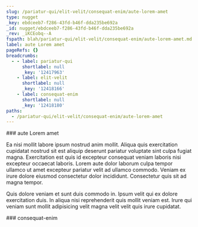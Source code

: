 ```yaml
---
slug: /pariatur-qui/elit-velit/consequat-enim/aute-lorem-amet
type: nugget
_key: ebdceeb7-f286-43fd-b46f-dda235be692a
_id: nugget/ebdceeb7-f286-43fd-b46f-dda235be692a
_rev: _iKCEobq--A
fspath: blah/pariatur-qui/elit-velit/consequat-enim/aute-lorem-amet.md
label: aute Lorem amet
pageRefs: {}
breadcrumbs:
  - - label: pariatur-qui
      shortlabel: null
      _key: '12417963'
    - label: elit-velit
      shortlabel: null
      _key: '12418166'
    - label: consequat-enim
      shortlabel: null
      _key: '12418180'
paths:
  - /pariatur-qui/elit-velit/consequat-enim/aute-lorem-amet
---
```


<NuggetArea>
<Nugget slug="/pariatur-qui/elit-velit/consequat-enim/aute-lorem-amet" type="nugget" _key="ebdceeb7-f286-43fd-b46f-dda235be692a" _id="nugget/ebdceeb7-f286-43fd-b46f-dda235be692a" _rev="_iKCEobq--A" fspath="blah/pariatur-qui/elit-velit/consequat-enim/aute-lorem-amet.md" label="aute Lorem amet" paths="/pariatur-qui/elit-velit/consequat-enim/aute-lorem-amet">
<NuggetBody>
### aute Lorem amet

Ea nisi mollit labore ipsum nostrud anim mollit. Aliqua quis exercitation cupidatat nostrud sit est aliquip deserunt pariatur voluptate sint culpa fugiat magna. Exercitation est quis id excepteur consequat veniam laboris nisi excepteur occaecat laboris. Lorem aute dolor laborum culpa tempor ullamco ut amet excepteur pariatur velit ad ullamco commodo. Veniam ex irure dolore eiusmod consectetur dolor incididunt. Consectetur quis sit ad magna tempor.

Quis dolore veniam et sunt duis commodo in. Ipsum velit qui ex dolore exercitation duis. In aliqua nisi reprehenderit quis mollit veniam est. Irure qui veniam sunt mollit adipisicing velit magna velit velit quis irure cupidatat.

</NuggetBody>
<Breadcrumbs>
<Crumbs>
<Crumb _key="12417963" label="pariatur-qui" /><Crumb _key="12418166" label="elit-velit" /><Crumb _key="12418180" label="consequat-enim" />
</Crumbs>
</Breadcrumbs>
</Nugget>

<NuggetsInbound>
</NuggetsInbound>
<NuggetsOutbound>
</NuggetsOutbound>
</NuggetArea>
<PassagesInbound>
<Passage direction="inbound" type="passage" _key="12418180" _id="passage/12418180" _rev="_iKCEobq--_" label="consequat-enim" passage="consequat-enim" fspath="blah/pariatur-qui/elit-velit/consequat-enim" paths="/pariatur-qui/elit-velit/consequat-enim" slug="/pariatur-qui/elit-velit/consequat-enim">
<NuggetBody>
### consequat-enim

</NuggetBody>
<Breadcrumbs>
<Crumbs>
<Crumb _key="12417963" label="pariatur-qui" /><Crumb _key="12418166" label="elit-velit" />
</Crumbs>
</Breadcrumbs>
</Passage>

</PassagesInbound>
<PassagesOutbound>
</PassagesOutbound>